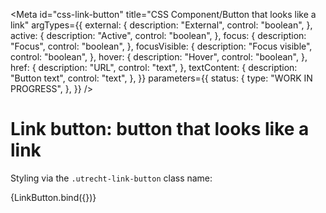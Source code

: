 <!-- @license CC0-1.0 -->


<Meta
  id="css-link-button"
  title="CSS Component/Button that looks like a link"
  argTypes={{
    external: {
      description: "External",
      control: "boolean",
    },
    active: {
      description: "Active",
      control: "boolean",
    },
    focus: {
      description: "Focus",
      control: "boolean",
    },
    focusVisible: {
      description: "Focus visible",
      control: "boolean",
    },
    hover: {
      description: "Hover",
      control: "boolean",
    },
    href: {
      description: "URL",
      control: "text",
    },
    textContent: {
      description: "Button text",
      control: "text",
    },
  }}
  parameters={{
    status: {
      type: "WORK IN PROGRESS",
    },
  }}
/>

# Link button: button that looks like a link

Styling via the `.utrecht-link-button` class name:

<Canvas>
  <Story
    name="Default"
    args={{
      ...defaultArgs,
      textContent: "Terug",
    }}
  >
    {LinkButton.bind({})}
  </Story>
</Canvas>

<ArgsTable story="Default" />
